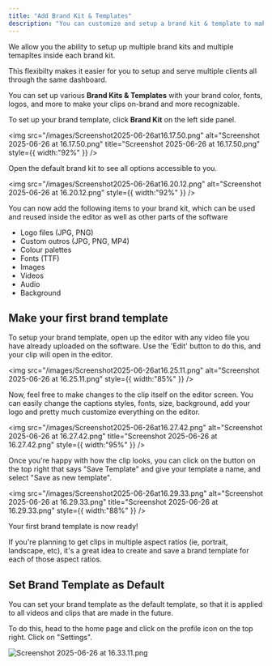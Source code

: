 ```yaml
---
title: "Add Brand Kit & Templates"
description: "You can customize and setup a brand kit & template to make sure your videos are always on point. "
---
```


<Info>
  We allow you the ability to setup up multiple brand kits and multiple temapltes inside each brand kit.

  This flexibilty makes it easier for you to setup and serve multiple clients all through the same dashboard.
</Info>

You can set up various **Brand Kits & Templates** with your brand color, fonts, logos, and more to make your clips on-brand and more recognizable.

To set up your brand template, click **Brand Kit** on the left side panel.

<img
  src="/images/Screenshot2025-06-26at16.17.50.png"
  alt="Screenshot 2025-06-26 at 16.17.50.png"
  title="Screenshot 2025-06-26 at 16.17.50.png"
  style={{ width:"92%" }}
/>

Open the default brand kit to see all options accessible to you.

<img
  src="/images/Screenshot2025-06-26at16.20.12.png"
  alt="Screenshot 2025-06-26 at 16.20.12.png"
  style={{ width:"92%" }}
/>

You can now add the following items to your brand kit, which can be used and reused inside the editor as well as other parts of the software

- Logo files (JPG, PNG)
- Custom outros (JPG, PNG, MP4)
- Colour palettes
- Fonts (TTF)
- Images
- Videos
- Audio
- Background

## Make your first brand template

To setup your brand template, open up the editor with any video file you have already uploaded on the software. Use the 'Edit' button to do this, and your clip will open in the editor.

<img
  src="/images/Screenshot2025-06-26at16.25.11.png"
  alt="Screenshot 2025-06-26 at 16.25.11.png"
  style={{ width:"85%" }}
/>

Now, feel free to make changes to the clip itself on the editor screen. You can easily change the captions styles, fonts, size, background, add your logo and pretty much customize everything on the editor.

<img
  src="/images/Screenshot2025-06-26at16.27.42.png"
  alt="Screenshot 2025-06-26 at 16.27.42.png"
  title="Screenshot 2025-06-26 at 16.27.42.png"
  style={{ width:"95%" }}
/>

Once you're happy with how the clip looks, you can click on the button on the top right that says "Save Template" and give your template a name, and select "Save as new template".

<img
  src="/images/Screenshot2025-06-26at16.29.33.png"
  alt="Screenshot 2025-06-26 at 16.29.33.png"
  title="Screenshot 2025-06-26 at 16.29.33.png"
  style={{ width:"88%" }}
/>

Your first brand template is now ready\!

<Tip>
  If you're planning to get clips in multiple aspect ratios (ie, portrait, landscape, etc), it's a great idea to create and save a brand template for each of those aspect ratios.
</Tip>

## Set Brand Template as Default

You can set your brand template as the default template, so that it is applied to all videos and clips that are made in the future. 

To do this, head to the home page and click on the profile icon on the top right. Click on "Settings".

![Screenshot 2025-06-26 at 16.33.11.png](/images/Screenshot2025-06-26at16.33.11.png)